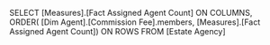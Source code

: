 SELECT
[Measures].[Fact Assigned Agent Count] ON COLUMNS,	
	ORDER(
	[Dim Agent].[Commission Fee].members,
	[Measures].[Fact Assigned Agent Count]) ON ROWS
FROM [Estate Agency]